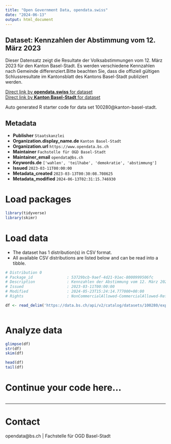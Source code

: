 ```yaml
---
title: "Open Government Data, opendata.swiss"
date: "2024-06-13"
output: html_document
---
```


## Dataset: Kennzahlen der Abstimmung vom 12. März 2023

Dieser Datensatz zeigt die Resultate der Volksabstimmungen vom 12. März 2023 für den Kanton Basel-Stadt. Es werden verschiedene Kennzahlen nach Gemeinde differenziert.Bitte beachten Sie, dass die offiziell gültigen Schlussresultate im Kantonsblatt des Kantons Basel-Stadt publiziert werden.

[Direct link by **opendata.swiss** for dataset](https://opendata.swiss/de/dataset/kennzahlen-der-abstimmung-vom-12-marz-2023)<br>
[Direct link by **Kanton Basel-Stadt** for dataset](https://data.bs.ch/explore/dataset/100280/)

Auto generated R starter code for data set 100280@kanton-basel-stadt.

## Metadata

- **Publisher** `Staatskanzlei`
- **Organization.display_name.de** `Kanton Basel-Stadt`
- **Organization.url** `https://www.opendata.bs.ch`
- **Maintainer** `Fachstelle für OGD Basel-Stadt`
- **Maintainer_email** `opendata@bs.ch`
- **Keywords.de** `['wahlen', 'teilhabe', 'demokratie', 'abstimmung']`
- **Issued** `2023-03-11T00:00:00`
- **Metadata_created** `2023-03-13T00:30:08.708625`
- **Metadata_modified** `2024-06-13T02:31:15.746930`


# Load packages

```r

library(tidyverse)
library(skimr)

```

# Load data

-   The dataset has 1 distribution(s) in CSV format.
-   All available CSV distributions are listed below and can be read into a tibble.

```r

# Distribution 0
# Package_id               : 53729bcb-9aef-4d21-91ec-8000999506fc
# Description              : Kennzahlen der Abstimmung vom 12. März 2023 (csv)
# Issued                   : 2023-03-11T00:00:00
# Modified                 : 2024-05-23T15:24:14.777000+00:00
# Rights                   : NonCommercialAllowed-CommercialAllowed-ReferenceRequired

df <- read_delim('https://data.bs.ch/api/v2/catalog/datasets/100280/exports/csv')



```

# Analyze data

```r

glimpse(df)
str(df)
skim(df)

head(df)
tail(df)

```

# Continue your code here...

```r

```

------------------------------------------------------------------------

# Contact

opendata@bs.ch | Fachstelle für OGD Basel-Stadt
